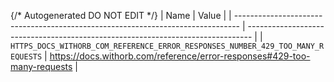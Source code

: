 {/* Autogenerated DO NOT EDIT  */}
| Name                                                                            | Value                                                                           |
| ------------------------------------------------------------------------------- | ------------------------------------------------------------------------------- |
| `HTTPS_DOCS_WITHORB_COM_REFERENCE_ERROR_RESPONSES_NUMBER_429_TOO_MANY_REQUESTS` | https://docs.withorb.com/reference/error-responses#429-too-many-requests        |